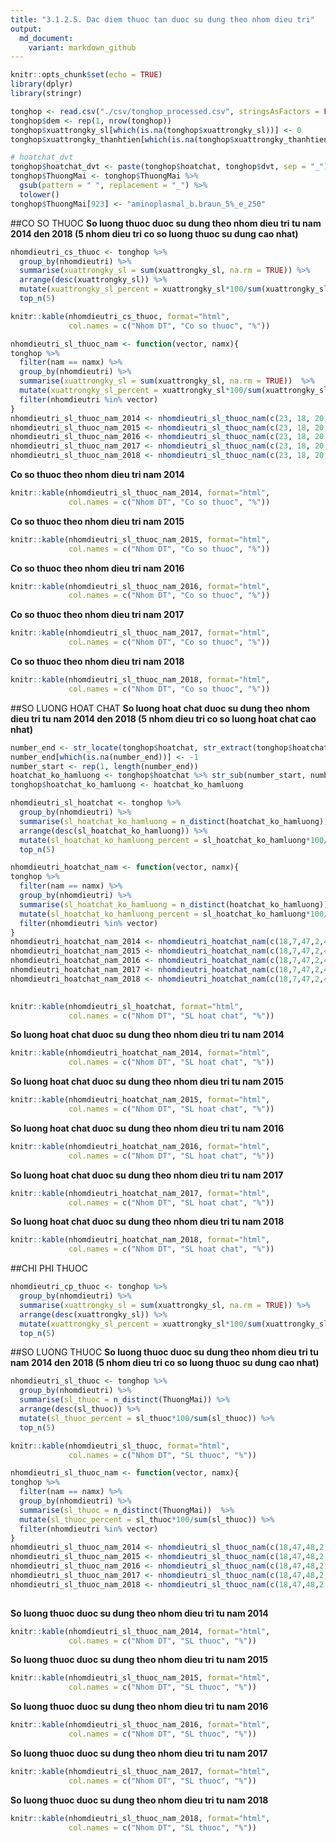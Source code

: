 ```yaml
---
title: "3.1.2.5. Dac diem thuoc tan duoc su dung theo nhom dieu tri"
output:
  md_document:
    variant: markdown_github
---
```


```r
knitr::opts_chunk$set(echo = TRUE)
library(dplyr)
library(stringr)
```

```r
tonghop <- read.csv("./csv/tonghop_processed.csv", stringsAsFactors = FALSE)
tonghop$dem <- rep(1, nrow(tonghop))
tonghop$xuattrongky_sl[which(is.na(tonghop$xuattrongky_sl))] <- 0
tonghop$xuattrongky_thanhtien[which(is.na(tonghop$xuattrongky_thanhtien))] <- 0

# hoatchat_dvt
tonghop$hoatchat_dvt <- paste(tonghop$hoatchat, tonghop$dvt, sep = "_")
tonghop$ThuongMai <- tonghop$ThuongMai %>%
  gsub(pattern = " ", replacement = "_") %>%
  tolower()
tonghop$ThuongMai[923] <- "aminoplasmal_b.braun_5%_e_250"
```

##CO SO THUOC
**So luong thuoc duoc su dung theo nhom dieu tri tu nam 2014 den 2018 (5 nhom dieu tri co so luong thuoc su dung cao nhat)** 
```r
nhomdieutri_cs_thuoc <- tonghop %>%
  group_by(nhomdieutri) %>%
  summarise(xuattrongky_sl = sum(xuattrongky_sl, na.rm = TRUE)) %>%
  arrange(desc(xuattrongky_sl)) %>%
  mutate(xuattrongky_sl_percent = xuattrongky_sl*100/sum(xuattrongky_sl)) %>%
  top_n(5)
```

```r
knitr::kable(nhomdieutri_cs_thuoc, format="html", 
             col.names = c("Nhom DT", "Co so thuoc", "%"))
```

```r
nhomdieutri_sl_thuoc_nam <- function(vector, namx){
tonghop %>%
  filter(nam == namx) %>%
  group_by(nhomdieutri) %>%
  summarise(xuattrongky_sl = sum(xuattrongky_sl, na.rm = TRUE))  %>%
  mutate(xuattrongky_sl_percent = xuattrongky_sl*100/sum(xuattrongky_sl)) %>%
  filter(nhomdieutri %in% vector)
}
nhomdieutri_sl_thuoc_nam_2014 <- nhomdieutri_sl_thuoc_nam(c(23, 18, 20, 39, 48), 2014)
nhomdieutri_sl_thuoc_nam_2015 <- nhomdieutri_sl_thuoc_nam(c(23, 18, 20, 39, 48), 2015)
nhomdieutri_sl_thuoc_nam_2016 <- nhomdieutri_sl_thuoc_nam(c(23, 18, 20, 39, 48), 2016)
nhomdieutri_sl_thuoc_nam_2017 <- nhomdieutri_sl_thuoc_nam(c(23, 18, 20, 39, 48), 2017)
nhomdieutri_sl_thuoc_nam_2018 <- nhomdieutri_sl_thuoc_nam(c(23, 18, 20, 39, 48), 2018)
```

**Co so thuoc theo nhom dieu tri nam 2014**
```r
knitr::kable(nhomdieutri_sl_thuoc_nam_2014, format="html", 
             col.names = c("Nhom DT", "Co so thuoc", "%"))
```
**Co so thuoc theo nhom dieu tri nam 2015**
```r
knitr::kable(nhomdieutri_sl_thuoc_nam_2015, format="html", 
             col.names = c("Nhom DT", "Co so thuoc", "%"))
```
**Co so thuoc theo nhom dieu tri nam 2016**
```r
knitr::kable(nhomdieutri_sl_thuoc_nam_2016, format="html", 
             col.names = c("Nhom DT", "Co so thuoc", "%"))
```
**Co so thuoc theo nhom dieu tri nam 2017**
```r
knitr::kable(nhomdieutri_sl_thuoc_nam_2017, format="html", 
             col.names = c("Nhom DT", "Co so thuoc", "%"))
```
**Co so thuoc theo nhom dieu tri nam 2018**
```r
knitr::kable(nhomdieutri_sl_thuoc_nam_2018, format="html", 
             col.names = c("Nhom DT", "Co so thuoc", "%"))
```


##SO LUONG HOAT CHAT
**So luong hoat chat duoc su dung theo nhom dieu tri tu nam 2014 den 2018 (5 nhom dieu tri co so luong hoat chat cao nhat)**
```r
number_end <- str_locate(tonghop$hoatchat, str_extract(tonghop$hoatchat, "_\\d"))[,1]
number_end[which(is.na(number_end))] <- -1
number_start <- rep(1, length(number_end))
hoatchat_ko_hamluong <- tonghop$hoatchat %>% str_sub(number_start, number_end-1)
tonghop$hoatchat_ko_hamluong <- hoatchat_ko_hamluong

nhomdieutri_sl_hoatchat <- tonghop %>%
  group_by(nhomdieutri) %>%
  summarise(sl_hoatchat_ko_hamluong = n_distinct(hoatchat_ko_hamluong)) %>%
  arrange(desc(sl_hoatchat_ko_hamluong)) %>%
  mutate(sl_hoatchat_ko_hamluong_percent = sl_hoatchat_ko_hamluong*100/sum(sl_hoatchat_ko_hamluong)) %>%
  top_n(5)
```

```r
nhomdieutri_hoatchat_nam <- function(vector, namx){
tonghop %>%
  filter(nam == namx) %>%
  group_by(nhomdieutri) %>%
  summarise(sl_hoatchat_ko_hamluong = n_distinct(hoatchat_ko_hamluong))  %>%
  mutate(sl_hoatchat_ko_hamluong_percent = sl_hoatchat_ko_hamluong*100/sum(sl_hoatchat_ko_hamluong)) %>%
  filter(nhomdieutri %in% vector)
}
nhomdieutri_hoatchat_nam_2014 <- nhomdieutri_hoatchat_nam(c(18,7,47,2,48), 2014)
nhomdieutri_hoatchat_nam_2015 <- nhomdieutri_hoatchat_nam(c(18,7,47,2,48), 2015)
nhomdieutri_hoatchat_nam_2016 <- nhomdieutri_hoatchat_nam(c(18,7,47,2,48), 2016)
nhomdieutri_hoatchat_nam_2017 <- nhomdieutri_hoatchat_nam(c(18,7,47,2,48), 2017)
nhomdieutri_hoatchat_nam_2018 <- nhomdieutri_hoatchat_nam(c(18,7,47,2,48), 2018)
  
```


```r
knitr::kable(nhomdieutri_sl_hoatchat, format="html", 
             col.names = c("Nhom DT", "SL hoat chat", "%"))

```

**So luong hoat chat duoc su dung theo nhom dieu tri tu nam 2014**
```r
knitr::kable(nhomdieutri_hoatchat_nam_2014, format="html", 
             col.names = c("Nhom DT", "SL hoat chat", "%"))
```

**So luong hoat chat duoc su dung theo nhom dieu tri tu nam 2015**
```r
knitr::kable(nhomdieutri_hoatchat_nam_2015, format="html", 
             col.names = c("Nhom DT", "SL hoat chat", "%"))
```

**So luong hoat chat duoc su dung theo nhom dieu tri tu nam 2016**
```r
knitr::kable(nhomdieutri_hoatchat_nam_2016, format="html", 
             col.names = c("Nhom DT", "SL hoat chat", "%"))
```

**So luong hoat chat duoc su dung theo nhom dieu tri tu nam 2017**
```r
knitr::kable(nhomdieutri_hoatchat_nam_2017, format="html", 
             col.names = c("Nhom DT", "SL hoat chat", "%"))
```

**So luong hoat chat duoc su dung theo nhom dieu tri tu nam 2018**
```r
knitr::kable(nhomdieutri_hoatchat_nam_2018, format="html", 
             col.names = c("Nhom DT", "SL hoat chat", "%"))
```


##CHI PHI THUOC
```r
nhomdieutri_cp_thuoc <- tonghop %>%
  group_by(nhomdieutri) %>%
  summarise(xuattrongky_sl = sum(xuattrongky_sl, na.rm = TRUE)) %>%
  arrange(desc(xuattrongky_sl)) %>%
  mutate(xuattrongky_sl_percent = xuattrongky_sl*100/sum(xuattrongky_sl)) %>%
  top_n(5)
```

##SO LUONG THUOC
**So luong thuoc duoc su dung theo nhom dieu tri tu nam 2014 den 2018 (5 nhom dieu tri co so luong thuoc su dung cao nhat)** 
```r
nhomdieutri_sl_thuoc <- tonghop %>%
  group_by(nhomdieutri) %>%
  summarise(sl_thuoc = n_distinct(ThuongMai)) %>%
  arrange(desc(sl_thuoc)) %>%
  mutate(sl_thuoc_percent = sl_thuoc*100/sum(sl_thuoc)) %>%
  top_n(5)
```

```r
knitr::kable(nhomdieutri_sl_thuoc, format="html", 
             col.names = c("Nhom DT", "SL thuoc", "%"))
```

```r
nhomdieutri_sl_thuoc_nam <- function(vector, namx){
tonghop %>%
  filter(nam == namx) %>%
  group_by(nhomdieutri) %>%
  summarise(sl_thuoc = n_distinct(ThuongMai))  %>%
  mutate(sl_thuoc_percent = sl_thuoc*100/sum(sl_thuoc)) %>%
  filter(nhomdieutri %in% vector)
}
nhomdieutri_sl_thuoc_nam_2014 <- nhomdieutri_sl_thuoc_nam(c(18,47,48,2,7), 2014)
nhomdieutri_sl_thuoc_nam_2015 <- nhomdieutri_sl_thuoc_nam(c(18,47,48,2,7), 2015)
nhomdieutri_sl_thuoc_nam_2016 <- nhomdieutri_sl_thuoc_nam(c(18,47,48,2,7), 2016)
nhomdieutri_sl_thuoc_nam_2017 <- nhomdieutri_sl_thuoc_nam(c(18,47,48,2,7), 2017)
nhomdieutri_sl_thuoc_nam_2018 <- nhomdieutri_sl_thuoc_nam(c(18,47,48,2,7), 2018)
  
```

**So luong thuoc duoc su dung theo nhom dieu tri tu nam 2014**
```r
knitr::kable(nhomdieutri_sl_thuoc_nam_2014, format="html", 
             col.names = c("Nhom DT", "SL thuoc", "%"))
```
**So luong thuoc duoc su dung theo nhom dieu tri tu nam 2015**
```r
knitr::kable(nhomdieutri_sl_thuoc_nam_2015, format="html", 
             col.names = c("Nhom DT", "SL thuoc", "%"))
```
**So luong thuoc duoc su dung theo nhom dieu tri tu nam 2016**
```r
knitr::kable(nhomdieutri_sl_thuoc_nam_2016, format="html", 
             col.names = c("Nhom DT", "SL thuoc", "%"))
```
**So luong thuoc duoc su dung theo nhom dieu tri tu nam 2017**
```r
knitr::kable(nhomdieutri_sl_thuoc_nam_2017, format="html", 
             col.names = c("Nhom DT", "SL thuoc", "%"))
```
**So luong thuoc duoc su dung theo nhom dieu tri tu nam 2018**
```r
knitr::kable(nhomdieutri_sl_thuoc_nam_2018, format="html", 
             col.names = c("Nhom DT", "SL thuoc", "%"))
```